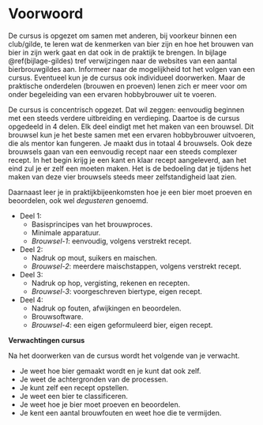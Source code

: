 # Voorwoord {.unnumbered}

De cursus is opgezet om samen met anderen, bij voorkeur binnen een club/gilde, te leren wat de kenmerken van bier zijn en hoe het brouwen van bier in zijn werk gaat en dat ook in de praktijk te brengen. In bijlage \@ref(bijlage-gildes) tref verwijzingen naar de websites van een aantal bierbrouwgildes aan. Informeer naar de mogelijkheid tot het volgen van een cursus. Eventueel kun je de cursus ook individueel doorwerken. Maar de praktische onderdelen (brouwen en proeven) lenen zich er meer voor om onder begeleiding van een ervaren hobbybrouwer uit te voeren. 

De cursus is concentrisch opgezet. Dat wil zeggen: eenvoudig beginnen met een steeds verdere uitbreiding en verdieping. Daartoe is de cursus opgedeeld in 4 delen. Elk deel eindigt met het maken van een brouwsel. Dit brouwsel kun je het beste samen met een ervaren hobbybrouwer uitvoeren, die als mentor kan fungeren. Je maakt dus in totaal 4 brouwsels. Ook deze brouwsels gaan van een eenvoudig recept naar een steeds complexer recept. In het begin krijg je een kant en klaar recept aangeleverd, aan het eind zul je er zelf een moeten maken. Het is de bedoeling dat je tijdens het maken van deze vier brouwsels steeds meer zelfstandigheid laat zien.

Daarnaast leer je in praktijkbijeenkomsten hoe je een bier moet proeven en beoordelen, ook wel *degusteren* genoemd.

-  Deel 1:
   +  Basisprincipes van het brouwproces.
   +  Minimale apparatuur.
   +  *Brouwsel-1*: eenvoudig, volgens verstrekt recept.
-  Deel 2:
   +  Nadruk op mout, suikers en maischen.
   +  *Brouwsel-2*: meerdere maischstappen, volgens verstrekt recept.
-  Deel 3:
   +  Nadruk op hop, vergisting, rekenen en recepten.
   +  *Brouwsel-3*: voorgeschreven biertype, eigen recept.
-  Deel 4:
   +  Nadruk op fouten, afwijkingen en beoordelen.
   +  Brouwsoftware.
   +  *Brouwsel-4*: een eigen geformuleerd bier, eigen recept.

**Verwachtingen cursus**

Na het doorwerken van de cursus wordt het volgende van je verwacht.

-  Je weet hoe bier gemaakt wordt en je kunt dat ook zelf.
-  Je weet de achtergronden van de processen.
-  Je kunt zelf een recept opstellen.
-  Je weet een bier te classificeren.
-  Je weet hoe je bier moet proeven en beoordelen.
-  Je kent een aantal brouwfouten en weet hoe die te vermijden.

